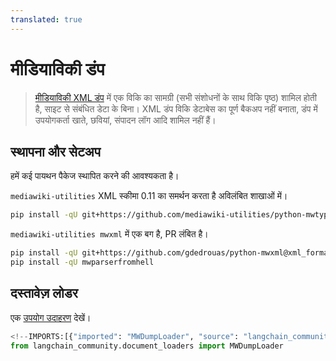 ```yaml
---
translated: true
---
```


# मीडियाविकी डंप

>[मीडियाविकी XML डंप](https://www.mediawiki.org/wiki/Manual:Importing_XML_dumps) में एक विकि का सामग्री (सभी संशोधनों के साथ विकि पृष्ठ) शामिल होती है, साइट से संबंधित डेटा के बिना। XML डंप विकि डेटाबेस का पूर्ण बैकअप नहीं बनाता, डंप में उपयोगकर्ता खाते, छवियां, संपादन लॉग आदि शामिल नहीं हैं।

## स्थापना और सेटअप

हमें कई पायथन पैकेज स्थापित करने की आवश्यकता है।

`mediawiki-utilities` XML स्कीमा 0.11 का समर्थन करता है अविलंबित शाखाओं में।

```bash
pip install -qU git+https://github.com/mediawiki-utilities/python-mwtypes@updates_schema_0.11
```

`mediawiki-utilities mwxml` में एक बग है, PR लंबित है।

```bash
pip install -qU git+https://github.com/gdedrouas/python-mwxml@xml_format_0.11
pip install -qU mwparserfromhell
```

## दस्तावेज़ लोडर

एक [उपयोग उदाहरण](/docs/integrations/document_loaders/mediawikidump) देखें।

```python
<!--IMPORTS:[{"imported": "MWDumpLoader", "source": "langchain_community.document_loaders", "docs": "https://api.python.langchain.com/en/latest/document_loaders/langchain_community.document_loaders.mediawikidump.MWDumpLoader.html", "title": "MediaWikiDump"}]-->
from langchain_community.document_loaders import MWDumpLoader
```

